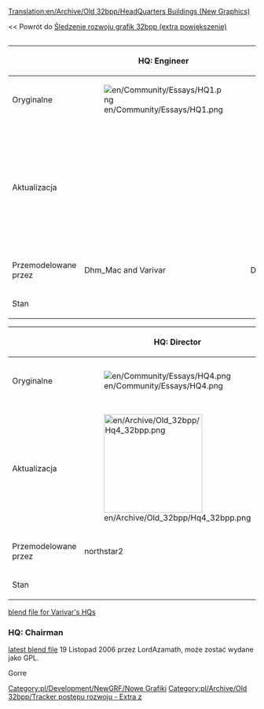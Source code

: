 [[Translation:en/Archive/Old 32bpp/HeadQuarters Buildings (New Graphics)]]


<< Powrót do <!--[[32bpp_graphics_development_tracker_(extra_zoom)]]-->[[pl/Archive/Old 32bpp/Śledzenie rozwoju grafik 32bpp (extra powiększenie)|Śledzenie rozwoju grafik 32bpp (extra powiększenie)]]

<div><div style="display: table-cell; width:100%">{{en/Wiki/Progress bar 32bpp tracker|headquarter}}</div><div style="display: table-cell"></div></div>


{{en/Archive/Old 32bpp/Tracker sprite key}}


{| border=1 style="background:#e7ebff;"
!
!HQ: Engineer
!HQ: Traffic Manager
!HQ: Transport Coordinator
|-
!Oryginalne
|[[File:en/Community/Essays/HQ1.png]]
|[[File:en/Community/Essays/HQ2.png]]
|[[File:en/Community/Essays/HQ3.png]]
|-
!Aktualizacja
|
|[[File:en/Archive/Old 32bpp/Hq2 32bpp.png|200px]]
|[[File:en/Archive/Old 32bpp/Hq3 32bpp.png|200px]]
|-
!Przemodelowane przez
|Dhm_Mac and Varivar
|Dhm_Mac and Varivar
|Dhm_Mac and Varivar
|-
!Stan
{{en/Community/NewGRF/Done}}
{{en/Community/NewGRF/Done}}
{{en/Community/NewGRF/Done}}
|}

{| border=1 style="background:#e7ebff;"
!
!HQ: Director
!HQ: Chairman
!Statue
|-
!Oryginalne
|[[File:en/Community/Essays/HQ4.png]]
|[[File:en/Community/Essays/HQ5.png]]
|[[File:en/Archive/Old 32bpp/Company Statue.png]]
|-
!Aktualizacja
|[[File:en/Archive/Old 32bpp/Hq4 32bpp.png|200px]]
|
|[[File:en/Archive/Old 32bpp/Statue2.png|200px]]
|-
!Przemodelowane przez
|northstar2
|
|Dhm_Mac
|-
!Stan
{{en/Community/NewGRF/Done}}
{{en/Community/NewGRF/Unclaimed}}
{{en/Community/NewGRF/Done}}
|}

[http://www.tt-forums.net/viewtopic.php?p=732303#p732303 blend file for Varivar's HQs]
===HQ: Chairman===
[http://www.tt-forums.net/viewtopic.php?p=670788#p670788 latest blend file] 19 Listopad 2006 przez  LordAzamath, może zostać wydane jako GPL.

Gorre


<!--{{Navbox Graphics Development}}-->{{pl/Community/NewGRF/Navbox Programowanie grafik}}

<!--[[Category:New Graphics]][[Category:Development progress tracker - Extra zoom]]-->[[Category:pl/Development/NewGRF/Nowe Grafiki]][[Category:pl/Archive/Old 32bpp/Tracker postępu rozwoju - Extra z]]